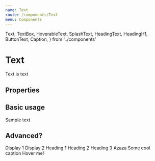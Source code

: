 ```yaml
---
name: Text
route: /components/Text
menu: Components
---
```



  Text,
  TextBox,
  HoverableText,
  SplashText,
  HeadingText,
  HeadingH1,
  ButtonText,
  Caption,
} from '../components'

# Text

Text is text

## Properties

<Props of={Text} />

## Basic usage

<Text>Sample text</Text>

## Advanced?

<Playground>
  <SplashText variant="display1">Display 1</SplashText>
  <SplashText variant="display2">Display 2</SplashText>
  <HeadingH1 kind='serif'>Heading 1</HeadingH1>
  <HeadingText variant="head2">Heading 2</HeadingText>
  <HeadingText variant="head3">Heading 3</HeadingText>
  <TextBox>Azaza</TextBox>
  <Caption color="white">Some cool caption</Caption>
  <HoverableText activeColor="black">Hover me!</HoverableText>
</Playground>
